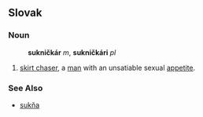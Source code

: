 ==Slovak==
===Noun===
:'''sukničkár''' ''m'', '''sukničkári''' ''pl''
# [[skirt chaser]], a [[man]] with an unsatiable sexual [[appetite]].
===See Also===
*[[sukňa]]